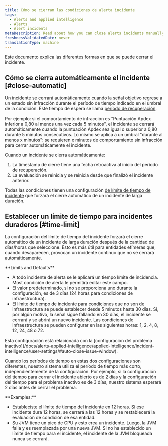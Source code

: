 ```yaml
---
title: Cómo se cierran las condiciones de alerta incidente
tags:
  - Alerts and applied intelligence
  - Alerts
  - Alert incidents
metaDescription: Read about how you can close alerts incidents manually and automatically.
freshnessValidatedDate: never
translationType: machine
---
```


Este documento explica las diferentes formas en que se puede cerrar el incidente.

## Cómo se cierra automáticamente el incidente [#close-automatic]

Un incidente se cerrará automáticamente cuando la señal objetivo regrese a un estado sin infracción durante el período de tiempo indicado en el umbral de la condición. Este tiempo de espera se llama [período de recuperación](/docs/using-new-relic/welcome-new-relic/get-started/glossary#recovery-period).

Por ejemplo: si el comportamiento de infracción es "Puntuación Apdex inferior a 0,80 al menos una vez cada 5 minutos", el incidente se cerrará automáticamente cuando la puntuación Apdex sea igual o superior a 0,80 durante 5 minutos consecutivos. Lo mismo se aplica a un umbral "durante al menos x minutos": se requieren x minutos de comportamiento sin infracción para cerrar automáticamente el incidente.

Cuando un incidente se cierra automáticamente:

1. La timestamp de cierre tiene una fecha retroactiva al inicio del período de recuperación.
2. La evaluación se reinicia y se reinicia desde que finalizó el incidente anterior.

Todas las condiciones tienen una configuración [de límite de tiempo de incidente](#time-limit) que forzará el cierre automático de un incidente de larga duración.

## Establecer un límite de tiempo para incidentes duraderos [#time-limit]

La configuración del límite de tiempo del incidente forzará el cierre automático de un incidente de larga duración después de la cantidad de días/horas que seleccione. Esto es más útil para entidades efímeras que, cuando desaparecen, provocan un incidente continuo que no se cerrará automáticamente.

<DoNotTranslate>
  **Limits and Defaults**
</DoNotTranslate>

* A todo incidente de alerta se le aplicará un tiempo límite de incidencia. Most condición de alerta le permitirá editar este campo.
* El valor predeterminado, si no se proporciona uno durante la configuración, es de 3 días (24 horas para condiciones de infraestructura).
* El límite de tiempo de incidente para condiciones que no son de infraestructura se puede establecer desde 5 minutos hasta 30 días. Si, por algún motivo, la señal sigue fallando en 30 días, el incidente se cerrará y se abrirá un nuevo incidente. Las condiciones de infraestructura se pueden configurar en las siguientes horas: 1, 2, 4, 8, 12, 24, 48 o 72.

<Callout variant="tip">
  Esta configuración está relacionada con la [configuración del problema inactivo](/docs/alerts-applied-intelligence/applied-intelligence/incident-intelligence/user-settings/#auto-close-issue-window).

  Cuando los períodos de tiempo en estas dos configuraciones son diferentes, nuestro sistema utiliza el período de tiempo más corto, independientemente de la configuración. Por ejemplo, si la configuración del tiempo para cerrar el incidente abierto es de 2 días y la configuración del tiempo para el problema inactivo es de 3 días, nuestro sistema esperará 2 días antes de cerrar el problema.
</Callout>

<DoNotTranslate>
  **Examples:**
</DoNotTranslate>

* Estableciste el límite de tiempo del incidente en 12 horas. Si ese incidente dura 12 horas, se cerrará a las 12 horas y se restablecerá la evaluación de condición de esa entidad.
* Su JVM tiene un pico de CPU y esto crea un incidente. Luego, la JVM falla y es reemplazada por una nueva JVM. Si no ha establecido un límite de tiempo para el incidente, el incidente de la JVM bloqueada nunca se cerrará.